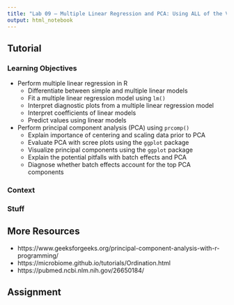 ```yaml
---
title: "Lab 09 – Multiple Linear Regression and PCA: Using ALL of the Variables"
output: html_notebook
---
```


## Tutorial

### Learning Objectives

- Perform multiple linear regression in R
  - Differentiate between simple and multiple linear models
  - Fit a multiple linear regression model using `lm()`
  - Interpret diagnostic plots from a multiple linear regression model
  - Interpret coefficients of linear models
  - Predict values using linear models
- Perform principal component analysis (PCA) using `prcomp()`
  - Explain importance of centering and scaling data prior to PCA
  - Evaluate PCA with scree plots using the `ggplot` package
  - Visualize principal components using the `ggplot` package
  - Explain the potential pitfalls with batch effects and PCA
  - Diagnose whether batch effects account for the top PCA components

### Context

### Stuff

## More Resources

- https://www.geeksforgeeks.org/principal-component-analysis-with-r-programming/
- https://microbiome.github.io/tutorials/Ordination.html
- https://pubmed.ncbi.nlm.nih.gov/26650184/

## Assignment
